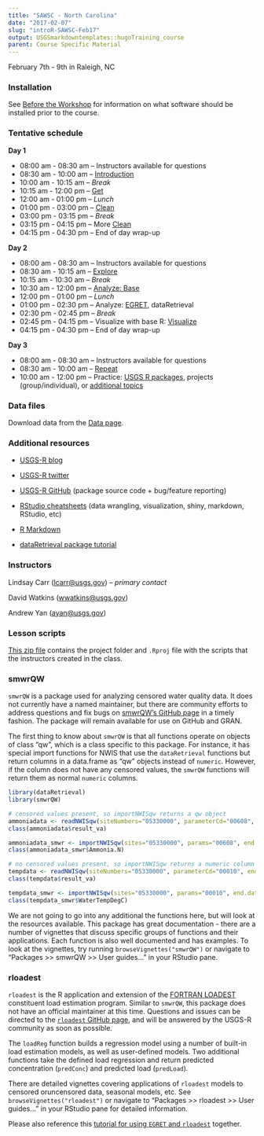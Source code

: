 ```yaml
---
title: "SAWSC - North Carolina"
date: "2017-02-07"
slug: "introR-SAWSC-Feb17"
output: USGSmarkdowntemplates::hugoTraining_course
parent: Course Specific Material
---
```

February 7th - 9th in Raleigh, NC

### Installation

See [Before the Workshop](/intro-curriculum/Before) for information on what software should be installed prior to the course.

### Tentative schedule

**Day 1**

-   08:00 am - 08:30 am -- Instructors available for questions
-   08:30 am - 10:00 am -- [Introduction](/intro-curriculum/Introduction)
-   10:00 am - 10:15 am -- *Break*
-   10:15 am - 12:00 pm -- [Get](/intro-curriculum/Get)
-   12:00 am - 01:00 pm -- *Lunch*
-   01:00 pm - 03:00 pm -- [Clean](/intro-curriculum/Clean)
-   03:00 pm - 03:15 pm -- *Break*
-   03:15 pm - 04:15 pm -- More [Clean](/intro-curriculum/Clean)
-   04:15 pm - 04:30 pm -- End of day wrap-up

**Day 2**

-   08:00 am - 08:30 am -- Instructors available for questions
-   08:30 am - 10:15 am -- [Explore](/intro-curriculum/Explore)
-   10:15 am - 10:30 am -- *Break*
-   10:30 am - 12:00 pm -- [Analyze: Base](/intro-curriculum/Analyze)
-   12:00 pm - 01:00 pm -- *Lunch*
-   01:00 pm - 02:30 pm -- Analyze: [EGRET](https://cran.r-project.org/web/packages/EGRET/EGRET.pdf), dataRetrieval 
-   02:30 pm - 02:45 pm -- *Break*
-   02:45 pm - 04:15 pm -- Visualize with base R: [Visualize](/intro-curriculum/Visualize/)
-   04:15 pm - 04:30 pm -- End of day wrap-up

**Day 3**

-   08:00 am - 08:30 am -- Instructors available for questions
-   08:30 am - 10:00 am -- [Repeat](/intro-curriculum/Reproduce/)
-   10:00 am - 12:00 pm -- Practice: [USGS R packages](/intro-curriculum/USGS/), projects (group/individual), or [additional topics](/intro-curriculum/Additional/)

### Data files

Download data from the [Data page](/intro-curriculum/data/).

### Additional resources

-   [USGS-R blog](https://owi.usgs.gov/blog/tags/r)
-   [USGS-R twitter](https://twitter.com/USGS_R)
-   [USGS-R GitHub](https://github.com/USGS-R) (package source code + bug/feature reporting)
-   [RStudio cheatsheets](https://www.rstudio.com/resources/cheatsheets/) (data wrangling, visualization, shiny, markdown, RStudio, etc)
-   [R Markdown](http://rmarkdown.rstudio.com/lesson-1.html)

-   [dataRetrieval package tutorial](https://owi.usgs.gov/R/dataRetrieval.html#1)

### Instructors

Lindsay Carr (<lcarr@usgs.gov>) -- *primary contact*

David Watkins (<wwatkins@usgs.gov>)

Andrew Yan (<ayan@usgs.gov>)

### Lesson scripts

[This zip file](https://drive.google.com/file/d/0B54YFPSk4XN8WVQwZm1rVV9JMXM) contains the project folder and `.Rproj` file with the scripts that the instructors created in the class.

### smwrQW 

`smwrQW` is a package used for analyzing censored water quality data. It does not currently have a named maintainer, but there are community efforts to address questions and fix bugs on [smwrQW's GitHub page](https://github.com/USGS-R/smwrQW/issues) in a timely fashion. The package will remain available for use on GitHub and GRAN.

The first thing to know about `smwrQW` is that all functions operate on objects of class "qw", which is a class specific to this package. For instance, it has special import functions for NWIS that use the `dataRetrieval` functions but return columns in a data.frame as "qw" objects instead of `numeric`. However, if the column does not have any censored values, the `smwrQW` functions will return them as normal `numeric` columns.

```r
library(dataRetrieval)
library(smwrQW)

# censored values present, so importNWISqw returns a qw object
ammoniadata <- readNWISqw(siteNumbers="05330000", parameterCd="00608", endDate="2017-01-01")
class(ammoniadata$result_va)

ammoniadata_smwr <- importNWISqw(sites="05330000", params="00608", end.date="2017-01-01")
class(ammoniadata_smwr$Ammonia.N)

# no censored values present, so importNWISqw returns a numeric column
tempdata <- readNWISqw(siteNumbers="05330000", parameterCd="00010", endDate="2017-01-01")
class(tempdata$result_va)

tempdata_smwr <- importNWISqw(sites="05330000", params="00010", end.date="2017-01-01")
class(tempdata_smwr$WaterTempDegC)
```

We are not going to go into any additional the functions here, but will look at the resources available. This package has great documentation - there are a number of vignettes that discuss specific groups of functions and their applications. Each function is also well documented and has examples. To look at the vignettes, try running `browseVignettes("smwrQW")` or navigate to "Packages >> smwrQW >> User guides..." in your RStudio pane.

### rloadest

`rloadest` is the R application and extension of the [FORTRAN LOADEST](https://pubs.usgs.gov/tm/2005/tm4A5/pdf/508final.pdf) constituent load estimation program. Similar to `smwrQW`, this package does not have an official maintainer at this time. Questions and issues can be directed to the [`rloadest` GitHub page](https://github.com/USGS-R/rloadest), and will be answered by the USGS-R community as soon as possible.  

The `loadReg` function builds a regression model using a number of built-in load estimation models, as well as user-defined models. Two additional functions take the defined load regression and return predicted concentration (`predConc`) and predicted load (`predLoad`). 

There are detailed vignettes covering applications of `rloadest` models to censored oruncensored data, seasonal models, etc. See `browseVignettes("rloadest")` or navigate to "Packages >> rloadest >> User guides..." in your RStudio pane for detailed information. 

Please also reference this [tutorial for using `EGRET` and `rloadest`](http://usgs-r.github.io/a-la-carte/EGRET.html#1) together.

